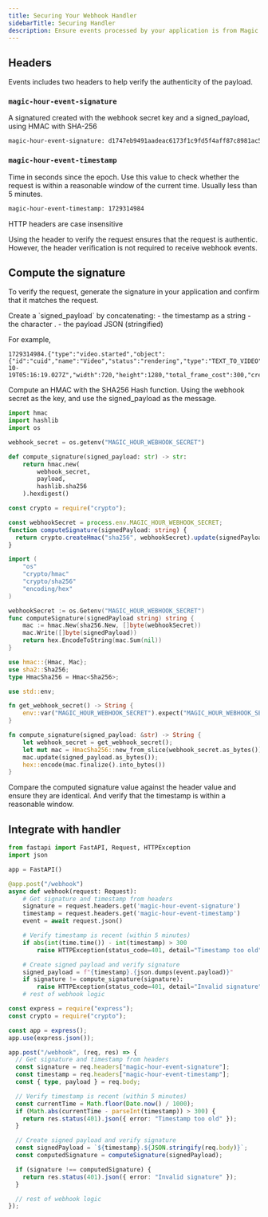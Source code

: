 ```yaml
---
title: Securing Your Webhook Handler
sidebarTitle: Securing Handler
description: Ensure events processed by your application is from Magic Hour's system.
---
```


## Headers

Events includes two headers to help verify the authenticity of the payload.

### `magic-hour-event-signature`

A signatured created with the webhook secret key and a signed_payload, using HMAC with SHA-256

```sh
magic-hour-event-signature: d1747eb9491aadeac6173f1c9fd5f4aff87c8981ac53d87b0830199221ff50af
```

### `magic-hour-event-timestamp`

Time in seconds since the epoch. Use this value to check whether the request is within a reasonable window of the current time. Usually less than 5 minutes.

```sh
magic-hour-event-timestamp: 1729314984
```

<Note>HTTP headers are case insensitive</Note>

Using the header to verify the request ensures that the request is authentic. However, the header verification is not required to receive webhook events.

## Compute the signature

To verify the request, generate the signature in your application and confirm that it matches the request.

<Steps>
<Step title="Create signed payload">
Create a `signed_payload` by concatenating:
   - the timestamp as a string
   - the character .
   - the payload JSON (stringified)

For example,

```
1729314984.{"type":"video.started","object":{"id":"cuid","name":"Video","status":"rendering","type":"TEXT_TO_VIDEO","created_at":"2024-10-19T05:16:19.027Z","width":720,"height":1280,"total_frame_cost":300,"credits_charged":300,"start_seconds":0,"end_seconds":5,"fps":30,"download":null}}
```

</Step>

<Step title="Compute the signature">
Compute an HMAC with the SHA256 Hash function. Using the webhook secret as the key, and use the signed_payload as the message.

<CodeGroup>

```python Python
import hmac
import hashlib
import os

webhook_secret = os.getenv("MAGIC_HOUR_WEBHOOK_SECRET")

def compute_signature(signed_payload: str) -> str:
    return hmac.new(
        webhook_secret,
        payload,
        hashlib.sha256
    ).hexdigest()
```

```typescript Node
const crypto = require("crypto");

const webhookSecret = process.env.MAGIC_HOUR_WEBHOOK_SECRET;
function computeSignature(signedPayload: string) {
  return crypto.createHmac("sha256", webhookSecret).update(signedPayload).digest("hex");
}
```

```go Go
import (
    "os"
    "crypto/hmac"
    "crypto/sha256"
    "encoding/hex"
)

webhookSecret := os.Getenv("MAGIC_HOUR_WEBHOOK_SECRET")
func computeSignature(signedPayload string) string {
    mac := hmac.New(sha256.New, []byte(webhookSecret))
    mac.Write([]byte(signedPayload))
    return hex.EncodeToString(mac.Sum(nil))
}
```

```rust Rust
use hmac::{Hmac, Mac};
use sha2::Sha256;
type HmacSha256 = Hmac<Sha256>;

use std::env;

fn get_webhook_secret() -> String {
    env::var("MAGIC_HOUR_WEBHOOK_SECRET").expect("MAGIC_HOUR_WEBHOOK_SECRET must be set")
}

fn compute_signature(signed_payload: &str) -> String {
    let webhook_secret = get_webhook_secret();
    let mut mac = HmacSha256::new_from_slice(webhook_secret.as_bytes()).expect("HMAC can take key of any size");
    mac.update(signed_payload.as_bytes());
    hex::encode(mac.finalize().into_bytes())
}
```

</CodeGroup>

</Step>

<Step title="Compare against request header">
  Compare the computed signature value against the header value and ensure they are identical. And
  verify that the timestamp is within a reasonable window.
</Step>

</Steps>

## Integrate with handler

<CodeGroup>

```python Python
from fastapi import FastAPI, Request, HTTPException
import json

app = FastAPI()

@app.post("/webhook")
async def webhook(request: Request):
    # Get signature and timestamp from headers
    signature = request.headers.get('magic-hour-event-signature')
    timestamp = request.headers.get('magic-hour-event-timestamp')
    event = await request.json()

    # Verify timestamp is recent (within 5 minutes)
    if abs(int(time.time()) - int(timestamp) > 300
        raise HTTPException(status_code=401, detail="Timestamp too old")

    # Create signed payload and verify signature
    signed_payload = f"{timestamp}.{json.dumps(event.payload)}"
    if signature != compute_signature(signature):
        raise HTTPException(status_code=401, detail="Invalid signature")
    # rest of webhook logic
```

```typescript Node
const express = require("express");
const crypto = require("crypto");

const app = express();
app.use(express.json());

app.post("/webhook", (req, res) => {
  // Get signature and timestamp from headers
  const signature = req.headers["magic-hour-event-signature"];
  const timestamp = req.headers["magic-hour-event-timestamp"];
  const { type, payload } = req.body;

  // Verify timestamp is recent (within 5 minutes)
  const currentTime = Math.floor(Date.now() / 1000);
  if (Math.abs(currentTime - parseInt(timestamp)) > 300) {
    return res.status(401).json({ error: "Timestamp too old" });
  }

  // Create signed payload and verify signature
  const signedPayload = `${timestamp}.${JSON.stringify(req.body)}`;
  const computedSignature = computeSignature(signedPayload);

  if (signature !== computedSignature) {
    return res.status(401).json({ error: "Invalid signature" });
  }

  // rest of webhook logic
});
```

</CodeGroup>

